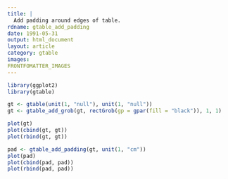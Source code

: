 ```yaml
---
title: |
  Add padding around edges of table.
rdname: gtable_add_padding
date: 1991-05-31
output: html_document
layout: article
category: gtable
images:
FRONTFOMATTER_IMAGES
---
```


```r
library(ggplot2)
library(gtable)
```

```r
gt <- gtable(unit(1, "null"), unit(1, "null"))
gt <- gtable_add_grob(gt, rectGrob(gp = gpar(fill = "black")), 1, 1)

plot(gt)
plot(cbind(gt, gt))
plot(rbind(gt, gt))

pad <- gtable_add_padding(gt, unit(1, "cm"))
plot(pad)
plot(cbind(pad, pad))
plot(rbind(pad, pad))



```